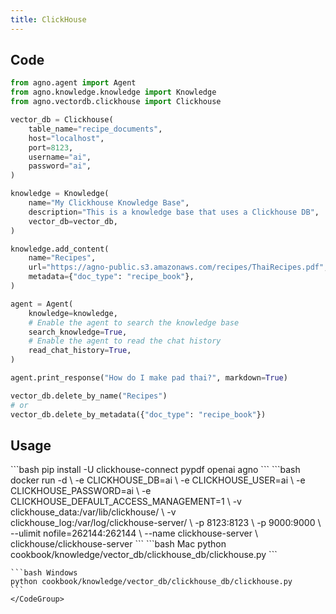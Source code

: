 ```yaml
---
title: ClickHouse 
---
```


## Code

```python cookbook/knowledge/vector_db/clickhouse_db/clickhouse.py
from agno.agent import Agent
from agno.knowledge.knowledge import Knowledge
from agno.vectordb.clickhouse import Clickhouse

vector_db = Clickhouse(
    table_name="recipe_documents",
    host="localhost",
    port=8123,
    username="ai",
    password="ai",
)

knowledge = Knowledge(
    name="My Clickhouse Knowledge Base",
    description="This is a knowledge base that uses a Clickhouse DB",
    vector_db=vector_db,
)

knowledge.add_content(
    name="Recipes",
    url="https://agno-public.s3.amazonaws.com/recipes/ThaiRecipes.pdf",
    metadata={"doc_type": "recipe_book"},
)

agent = Agent(
    knowledge=knowledge,
    # Enable the agent to search the knowledge base
    search_knowledge=True,
    # Enable the agent to read the chat history
    read_chat_history=True,
)

agent.print_response("How do I make pad thai?", markdown=True)

vector_db.delete_by_name("Recipes")
# or
vector_db.delete_by_metadata({"doc_type": "recipe_book"})
```

## Usage

<Steps>
  <Snippet file="create-venv-step.mdx" />

  <Step title="Install libraries">
    ```bash
    pip install -U clickhouse-connect pypdf openai agno
    ```
  </Step>
  <Step title="Run ClickHouse">
    ```bash
 docker run -d \
  -e CLICKHOUSE_DB=ai \
  -e CLICKHOUSE_USER=ai \
  -e CLICKHOUSE_PASSWORD=ai \
  -e CLICKHOUSE_DEFAULT_ACCESS_MANAGEMENT=1 \
  -v clickhouse_data:/var/lib/clickhouse/ \
  -v clickhouse_log:/var/log/clickhouse-server/ \
  -p 8123:8123 \
  -p 9000:9000 \
  --ulimit nofile=262144:262144 \
  --name clickhouse-server \
  clickhouse/clickhouse-server
    ```
  </Step>
  <Step title="Run Agent">
    <CodeGroup>
    ```bash Mac
    python cookbook/knowledge/vector_db/clickhouse_db/clickhouse.py
    ```

    ```bash Windows
    python cookbook/knowledge/vector_db/clickhouse_db/clickhouse.py
    ```
    </CodeGroup>
  </Step>
</Steps>